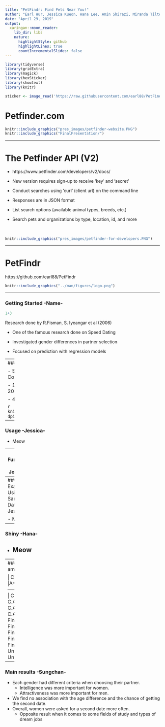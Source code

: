 ```yaml
---
title: "PetFindr: Find Pets Near You!"
author: "Earl Hur, Jessica Kueon, Hana Lee, Amin Shirazi, Miranda Tilton"
date: "April 29, 2019"
output:
  xaringan::moon_reader:
    lib_dir: libs
    nature:
      highlightStyle: github
      highlightLines: true
      countIncrementalSlides: false
---
```


```r
library(tidyverse)
library(gridExtra)
library(magick)
library(hexSticker)
library(showtext)
library(knitr)
```

```r
sticker <- image_read('https://raw.githubusercontent.com/earl88/PetFindr/master/man/figures/logo.png')
```

# Petfinder.com 

```r
knitr::include_graphics("pres_images/petfinder-website.PNG")
knitr::include_graphics("FinalPresentation/")
```

---

# The Petfinder API (V2)

* https://www.petfinder.com/developers/v2/docs/

* New version requires sign-up to receive 'key' and 'secret'

* Conduct searches using 'curl' (client url) on the command line

* Responses are in JSON format

* List search options (available animal types, breeds, etc.)

* Search pets and organizations by type, location, id, and more <br/><br/><br/>

```r
knitr::include_graphics("pres_images/petfinder-for-developers.PNG")
```

---

# PetFindr

https://github.com/earl88/PetFindr

```r
knitr::include_graphics("../man/figures/logo.png")
```


---

### Getting Started  -Name-



```r
1+3
```

Research done by R.Fisman, S. Iyeangar et al (2006)

- One of the famous research done on Speed Dating

- Investigated gender differences in partner selection

- Focused on prediction with regression models


---
### Authentication  -Jessica-



- Subjects: Graduate students at Columbia University 

- 14 Speed dating sessions from 2002 - 2004 

- 4 minute interaction

```r


knitr::include_graphics("table.jpg", dpi = 50)
```

---

### Usage  -Jessica-



- Meow

---
### Functions  -Jessica-


- Meow


```r

```
---
### Examples Using Sample Data  -Jessica-

- Meow
---

### Shiny  -Hana-

- Meow
---


---
### Matches and Popularity by different ambitions of future career  -Sungchan-

| Car.Ambtion(A)|Car.Ambition(B)|Match   |A=Female  |A=Male    |
|--------------------------------------------------------------|
| C.Art/Ent     |Lawyer         | 27%    |    49%   |<span style="color:blue">67%</span>|
| C.Art/Ent     |Academic       | 17%    |    54%   |    39%   |
| C.Art/Ent     |C.Art/Ent      |  0%    |    18%   |<span style="color:blue">53%</span>|
| C.Art/Ent     |Fin/Biz        | 17%    |    43%   |    40%   |
| Fin/Biz       |Lawyer         | 24%    |<span style="color:red">60%</span>|    36%   |
| Fin/Biz       |Academic       | 16%    |    59%   |    36%   |
| Fin/Biz       |C.Art/Ent      | 17%    |    52%   |    40%   |
| Fin/Biz       |Fin/Biz        | 20%    |<span style="color:red">62%</span>| c30%|
| Fin/Biz       |Undecided      | 19%    |    35%   |<span style="color:blue">37%</span>|
| Undecided     |Academic       | 10%    |    52%   |<span style="color:blue">59%</span>|
| Undecided     |Fin/Biz        | 19%    |    54%   |    35%   |
---
### Main results  -Sungchan-

- Each gender had different criteria when choosing their partner.
  - Intelligence was more important for women.
  - Attractiveness was more important for men. 
- We find no association with the age difference and the chance of getting the second date.
- Overall, women were asked for a second date more often.
  - Opposite result when it comes to some fields of study and types of  dream jobs 





